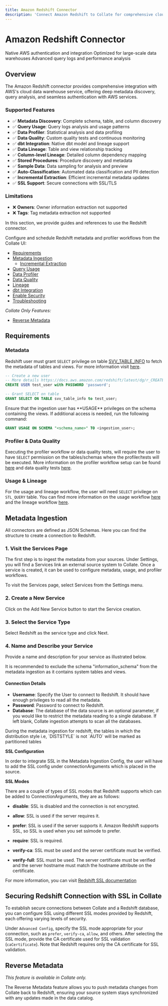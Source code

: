 ```yaml
---
title: Amazon Redshift Connector
description: 'Connect Amazon Redshift to Collate for comprehensive cloud data warehouse integration. AWS-native authentication, query logs analysis, and enterprise-scale metadata management.'
---
```


# Amazon Redshift Connector

<CardGroup cols={3}>
  <Card title="AWS Native" icon="aws" color="#ff9900">
    Native AWS authentication and integration
  </Card>
  <Card title="Enterprise Scale" icon="building" color="#3b82f6">
    Optimized for large-scale data warehouses
  </Card>
  <Card title="Query Analytics" icon="chart-bar" color="#8b5cf6">
    Advanced query logs and performance analysis
  </Card>
</CardGroup>

## Overview

The Amazon Redshift connector provides comprehensive integration with AWS's cloud data warehouse service, offering deep metadata discovery, query analysis, and seamless authentication with AWS services.

### Supported Features

- ✅ **Metadata Discovery**: Complete schema, table, and column discovery
- ✅ **Query Usage**: Query logs analysis and usage patterns
- ✅ **Data Profiler**: Statistical analysis and data profiling
- ✅ **Data Quality**: Custom quality tests and continuous monitoring
- ✅ **dbt Integration**: Native dbt model and lineage support
- ✅ **Data Lineage**: Table and view relationship tracking
- ✅ **Column-level Lineage**: Detailed column dependency mapping
- ✅ **Stored Procedures**: Procedure discovery and metadata
- ✅ **Sample Data**: Data sampling for analysis and preview
- ✅ **Auto-Classification**: Automated data classification and PII detection
- ✅ **Incremental Extraction**: Efficient incremental metadata updates
- ✅ **SSL Support**: Secure connections with SSL/TLS

### Limitations

- ❌ **Owners**: Owner information extraction not supported
- ❌ **Tags**: Tag metadata extraction not supported

In this section, we provide guides and references to use the Redshift connector.

Configure and schedule Redshift metadata and profiler workflows from the Collate UI:

- [Requirements](#requirements)
- [Metadata Ingestion](#metadata-ingestion)
    - [Incremental Extraction](/connectors/ingestion/workflows/metadata/incremental-extraction/redshift)
- [Query Usage](/connectors/ingestion/workflows/usage)
- [Data Profiler](/how-to-guides/data-quality-observability/profiler/workflow)
- [Data Quality](/how-to-guides/data-quality-observability/quality)
- [Lineage](/connectors/ingestion/lineage)
- [dbt Integration](/connectors/ingestion/workflows/dbt)
- [Enable Security](#securing-redshift-connection-with-ssl-in-collate)
- [Troubleshooting](/connectors/database/redshift/troubleshooting)

*Collate Only Features:*
- [Reverse Metadata](#reverse-metadata)

## Requirements

### Metadata
Redshift user must grant `SELECT` privilege on table [SVV_TABLE_INFO](https://docs.aws.amazon.com/redshift/latest/dg/r_SVV_TABLE_INFO.html) to fetch the metadata of tables and views. For more information visit [here](https://docs.aws.amazon.com/redshift/latest/dg/c_visibility-of-data.html).

```sql
-- Create a new user
-- More details https://docs.aws.amazon.com/redshift/latest/dg/r_CREATE_USER.html
CREATE USER test_user with PASSWORD 'password';

-- Grant SELECT on table
GRANT SELECT ON TABLE svv_table_info to test_user;
```

<Accordion title="Schema Usage Privileges">
Ensure that the ingestion user has **USAGE** privileges on the schema containing the views. If additional access is needed, run the following command:

```sql
GRANT USAGE ON SCHEMA "<schema_name>" TO <ingestion_user>;
```
</Accordion>

### Profiler & Data Quality
Executing the profiler workflow or data quality tests, will require the user to have `SELECT` permission on the tables/schemas where the profiler/tests will be executed. More information on the profiler workflow setup can be found [here](/how-to-guides/data-quality-observability/profiler/workflow) and data quality tests [here](/how-to-guides/data-quality-observability/quality).

### Usage & Lineage
For the usage and lineage workflow, the user will need `SELECT` privilege on `STL_QUERY` table. You can find more information on the usage workflow [here](/connectors/ingestion/workflows/usage) and the lineage workflow [here](/connectors/ingestion/workflows/lineage).

## Metadata Ingestion

All connectors are defined as JSON Schemas. Here you can find the structure to create a connection to Redshift.

### 1. Visit the Services Page

The first step is to ingest the metadata from your sources. Under Settings, you will find a Services link an external source system to Collate. Once a service is created, it can be used to configure metadata, usage, and profiler workflows.

To visit the Services page, select Services from the Settings menu.

### 2. Create a New Service

Click on the Add New Service button to start the Service creation.

### 3. Select the Service Type

Select Redshift as the service type and click Next.

### 4. Name and Describe your Service

Provide a name and description for your service as illustrated below.

It is recommended to exclude the schema "information_schema" from the metadata ingestion as it contains system tables and views.

#### Connection Details

- **Username**: Specify the User to connect to Redshift. It should have enough privileges to read all the metadata.
- **Password**: Password to connect to Redshift.
- **Database**: The database of the data source is an optional parameter, if you would like to restrict the metadata reading to a single database. If left blank, Collate ingestion attempts to scan all the databases.

<Accordion title="Distribution Style Note">
During the metadata ingestion for redshift, the tables in which the distribution style i.e, `DISTSTYLE` is not `AUTO` will be marked as partitioned tables
</Accordion>

**SSL Configuration**

In order to integrate SSL in the Metadata Ingestion Config, the user will have to add the SSL config under connectionArguments which is placed in the source.

**SSL Modes**

There are a couple of types of SSL modes that Redshift supports which can be added to ConnectionArguments, they are as follows:
- **disable**: SSL is disabled and the connection is not encrypted.

- **allow**: SSL is used if the server requires it.

- **prefer**: SSL is used if the server supports it. Amazon Redshift supports SSL, so SSL is used when you set sslmode to prefer.

- **require**: SSL is required.

- **verify-ca**: SSL must be used and the server certificate must be verified.

- **verify-full**: SSL must be used. The server certificate must be verified and the server hostname must match the hostname attribute on the certificate.

For more information, you can visit [Redshift SSL documentation](https://docs.aws.amazon.com/redshift/latest/mgmt/connecting-ssl-support.html)

## Securing Redshift Connection with SSL in Collate

To establish secure connections between Collate and a Redshift database, you can configure SSL using different SSL modes provided by Redshift, each offering varying levels of security.

Under `Advanced Config`, specify the SSL mode appropriate for your connection, such as `prefer`, `verify-ca`, `allow`, and others. After selecting the SSL mode, provide the CA certificate used for SSL validation (`caCertificate`). Note that Redshift requires only the CA certificate for SSL validation.

## Reverse Metadata

*This feature is available in Collate only.*

The Reverse Metadata feature allows you to push metadata changes from Collate back to Redshift, ensuring your source system stays synchronized with any updates made in the data catalog.